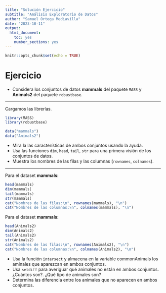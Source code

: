 ```yaml
---
title: "Solución Ejercicio"
subtitle: "Análisis Exploratorio de Datos"
author: "Samuel Ortega Mediavilla"
date: "2023-10-11"
output:
  html_document:
    toc: yes
    number_sections: yes
---
```


```r
knitr::opts_chunk$set(echo = TRUE)
```

# Ejercicio

- Considera los conjuntos de datos **mammals** del paquete `MASS` y **Animals2** del paquete `robustbase`.

---

Cargamos las librerías.

```r
library(MASS)
library(robustbase)
```

```r
data("mammals")
data("Animals2")
```

  + Mira la las características de ambos conjuntos usando la ayuda.
  + Usa las funciones `dim`, `head`, `tail`, `str` para una primera visión de los conjuntos de datos.
  + Muestra los nombres de las filas y las columnas (`rownames`, `colnames`).

---

Para el dataset **mammals**:

```r
head(mammals)
dim(mammals)
tail(mammals)
str(mammals)
cat("Nombres de las filas:\n", rownames(mammals), "\n")
cat("Nombres de las columnas:\n", colnames(mammals), "\n")
```

Para el dataset **mammals**:

```r
head(Animals2)
dim(Animals2)
tail(Animals2)
str(Animals2)
cat("Nombres de las filas:\n", rownames(Animals2), "\n")
cat("Nombres de las columnas:\n", colnames(Animals2), "\n")
```
  
  + Usa la función `intersect` y almacena en la variable commonAnimals los aminales que aparezcan en ambos conjuntos.
  + Usa `setdiff` para averiguar qué animales no están en ambos conjuntos. ¿Cuántos son?. ¿Qué tipo de animales son?
  + Determina las diferencia entre los animales que no aparecen en ambos conjuntos.